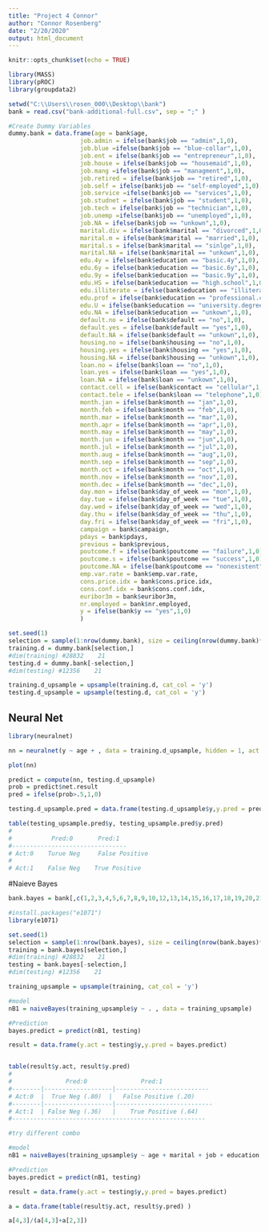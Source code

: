 ```yaml
---
title: "Project 4 Connor"
author: "Connor Rosenberg"
date: "2/20/2020"
output: html_document
---
```


```r
knitr::opts_chunk$set(echo = TRUE)
```


```r
library(MASS)
library(pROC)
library(groupdata2)
```

```r
setwd("C:\\Users\\rosen_000\\Desktop\\bank")
bank = read.csv("bank-additional-full.csv", sep = ";" )
```

```r
#Create Dummy Variables
dummy.bank = data.frame(age = bank$age,
                    job.admin = ifelse(bank$job == "admin",1,0),
                    job.blue =ifelse(bank$job == "blue-collar",1,0),
                    job.ent = ifelse(bank$job == "entrepreneur",1,0),
                    job.house = ifelse(bank$job == "housemaid",1,0),
                    job.mang =ifelse(bank$job == "managment",1,0),
                    job.retired = ifelse(bank$job == "retired",1,0),
                    job.self = ifelse(bank$job == "self-employed",1,0),
                    job.service =ifelse(bank$job == "services",1,0),
                    job.studnet = ifelse(bank$job == "student",1,0),
                    job.tech = ifelse(bank$job == "technician",1,0),
                    job.unemp =ifelse(bank$job == "unemployed",1,0),
                    job.NA = ifelse(bank$job == "unkown",1,0),
                    marital.div = ifelse(bank$marital == "divorced",1,0),
                    marital.m = ifelse(bank$marital == "married",1,0),
                    marital.s = ifelse(bank$marital == "sinlge",1,0),
                    marital.NA = ifelse(bank$marital == "unkown",1,0),
                    edu.4y = ifelse(bank$education == "basic.4y",1,0),
                    edu.6y = ifelse(bank$education == "basic.6y",1,0),
                    edu.9y = ifelse(bank$education == "basic.9y",1,0),
                    edu.HS = ifelse(bank$education == "high.school",1,0),
                    edu.illiterate = ifelse(bank$education == "illiterate",1,0),
                    edu.prof = ifelse(bank$education == "professional.course",1,0),
                    edu.U = ifelse(bank$education == "university.degree",1,0),
                    edu.NA = ifelse(bank$education == "unkown",1,0),
                    default.no = ifelse(bank$default == "no",1,0),
                    default.yes = ifelse(bank$default == "yes",1,0),
                    default.NA = ifelse(bank$default == "unkown",1,0),
                    housing.no = ifelse(bank$housing == "no",1,0),
                    housing.yes = ifelse(bank$housing == "yes",1,0),
                    housing.NA = ifelse(bank$housing == "unkown",1,0),
                    loan.no = ifelse(bank$loan == "no",1,0),
                    loan.yes = ifelse(bank$loan == "yes",1,0),
                    loan.NA = ifelse(bank$loan == "unkown",1,0),
                    contact.cell = ifelse(bank$contact == "cellular",1,0),
                    contact.tele = ifelse(bank$loan == "telephone",1,0),
                    month.jan = ifelse(bank$month == "jan",1,0),
                    month.feb = ifelse(bank$month == "feb",1,0),
                    month.mar = ifelse(bank$month == "mar",1,0),
                    month.apr = ifelse(bank$month == "apr",1,0),
                    month.may = ifelse(bank$month == "may",1,0),
                    month.jun = ifelse(bank$month == "jun",1,0),
                    month.jul = ifelse(bank$month == "jul",1,0),
                    month.aug = ifelse(bank$month == "aug",1,0),
                    month.sep = ifelse(bank$month == "sep",1,0),
                    month.oct = ifelse(bank$month == "oct",1,0),
                    month.nov = ifelse(bank$month == "nov",1,0),
                    month.dec = ifelse(bank$month == "dec",1,0),
                    day.mon = ifelse(bank$day_of_week == "mon",1,0),
                    day.tue = ifelse(bank$day_of_week == "tue",1,0),
                    day.wed = ifelse(bank$day_of_week == "wed",1,0),
                    day.thu = ifelse(bank$day_of_week == "thu",1,0),
                    day.fri = ifelse(bank$day_of_week == "fri",1,0),
                    campaign = bank$campaign,
                    pdays = bank$pdays,
                    previous = bank$previous,
                    poutcome.f = ifelse(bank$poutcome == "failure",1,0),
                    poutcome.s = ifelse(bank$poutcome == "success",1,0),
                    poutcome.NA = ifelse(bank$poutcome == "nonexistent",1,0),
                    emp.var.rate = bank$emp.var.rate,
                    cons.price.idx = bank$cons.price.idx,
                    cons.conf.idx = bank$cons.conf.idx,
                    euribor3m = bank$euribor3m,
                    nr.employed = bank$nr.employed,
                    y = ifelse(bank$y == "yes",1,0)
                    )

```



```r
set.seed(1)
selection = sample(1:nrow(dummy.bank), size = ceiling(nrow(dummy.bank)*0.7), replace = FALSE)
training.d = dummy.bank[selection,]
#dim(training) #28832    21
testing.d = dummy.bank[-selection,]
#dim(testing) #12356    21
```

```r
training.d_upsample = upsample(training.d, cat_col = 'y')
testing.d_upsample = upsample(testing.d, cat_col = 'y')
```


## Neural Net

```r
library(neuralnet)

nn = neuralnet(y ~ age + , data = training.d_upsample, hidden = 1, act.fct = "logistic", linear.output = FALSE)

```


```r
plot(nn)
```


```r
predict = compute(nn, testing.d_upsample)
prob = predict$net.result
pred = ifelse(prob>.5,1,0)

testing.d_upsample.pred = data.frame(testing.d_upsample$y,y.pred = pred)
```


```r
table(testing_upsample.pred$y, testing_upsample.pred$y.pred) 
#
#           Pred:0       Pred:1
#--------------------------------
# Act:0    Turue Neg     False Positive
#
# Act:1    False Neg    True Positive

```

#Naieve Bayes

```r
bank.bayes = bank[,c(1,2,3,4,5,6,7,8,9,10,12,13,14,15,16,17,18,19,20,21)]
```


```r
#install.packages("e1071")
library(e1071)

```


```r
set.seed(1)
selection = sample(1:nrow(bank.bayes), size = ceiling(nrow(bank.bayes)*0.7), replace = FALSE)
training = bank.bayes[selection,]
#dim(training) #28832    21
testing = bank.bayes[-selection,]
#dim(testing) #12356    21
```

```r
training_upsample = upsample(training, cat_col = 'y')
```

```r
#model
nB1 = naiveBayes(training_upsample$y ~ . , data = training_upsample)

#Prediction
bayes.predict = predict(nB1, testing)

result = data.frame(y.act = testing$y,y.pred = bayes.predict)



```

```r
table(result$y.act, result$y.pred) 
#
#               Pred:0               Pred:1
#--------|-------------------|--------------------------
# Act:0  |  True Neg (.80)  |   False Positive (.20)
#--------|-------------------|---------------------------                           | 
# Act:1  | False Neg (.36)   |    True Positive (.64)
#------------------------------------------------------


```


```r
#try different combo

#model
nB1 = naiveBayes(training_upsample$y ~ age + marital + job + education + default + housing + loan , data = training_upsample)

#Prediction
bayes.predict = predict(nB1, testing)

result = data.frame(y.act = testing$y,y.pred = bayes.predict)

a = data.frame(table(result$y.act, result$y.pred) )

a[4,3]/(a[4,3]+a[2,3])
```

